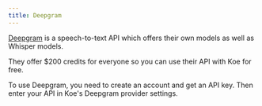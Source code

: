 ```yaml
---
title: Deepgram
---
```


[Deepgram](https://deepgram.com/) is a speech-to-text API which offers their own models as well as Whisper models.

They offer $200 credits for everyone so you can use their API with Koe for free.

To use Deepgram, you need to create an account and get an API key. Then enter your API in Koe's Deepgram provider settings.